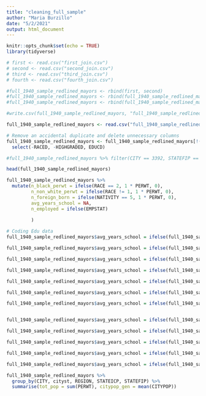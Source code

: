 ```yaml
---
title: "cleaning_full_sample"
author: "Maria Burzillo"
date: "5/2/2021"
output: html_document
---
```


```r
knitr::opts_chunk$set(echo = TRUE)
library(tidyverse)
```

```r
# first <- read.csv("first_join.csv")
# second <- read.csv("second_join.csv")
# third <- read.csv("third_join.csv")
# fourth <- read.csv("fourth_join.csv")
```


```r
#full_1940_sample_redlined_mayors <- rbind(first, second)
#full_1940_sample_redlined_mayors <- rbind(full_1940_sample_redlined_mayors,third)
#full_1940_sample_redlined_mayors <- rbind(full_1940_sample_redlined_mayors,fourth)
```


```r
#write.csv(full_1940_sample_redlined_mayors, "full_1940_sample_redlined_mayors.csv")
```


```r

full_1940_sample_redlined_mayors <- read.csv("full_1940_sample_redlined_mayors.csv") 

# Remove an accidental duplicate and delete unnecessary columns
full_1940_sample_redlined_mayors <- full_1940_sample_redlined_mayors[!(full_1940_sample_redlined_mayors$CITY == 3392 & full_1940_sample_redlined_mayors$STATEFIP == 12),] %>%
  select(-RACED, -HIGHGRADED, EDUCD)

#full_1940_sample_redlined_mayors %>% filter(CITY == 3392, STATEFIP == 12)

```

```r
head(full_1940_sample_redlined_mayors)

```

```r
full_1940_sample_redlined_mayors %>%
  mutate(n_black_perwt = ifelse(RACE == 2, 1 * PERWT, 0),
         n_non_white_perwt = ifelse(RACE != 1, 1 * PERWT, 0),
         n_foreign_born = ifelse(NATIVITY == 5, 1 * PERWT, 0),
         avg_years_school = NA,
         n_employed = ifelse(EMPSTAT)
         
         )

# Coding Edu data
full_1940_sample_redlined_mayors$avg_years_school = ifelse(full_1940_sample_redlined_mayors$EDUC == 0, 0, full_1940_sample_redlined_mayors$avg_years_school)

full_1940_sample_redlined_mayors$avg_years_school = ifelse(full_1940_sample_redlined_mayors$avg_years_school == 1, (1 + 2 + 3 +4)/4, full_1940_sample_redlined_mayors$avg_years_school)

full_1940_sample_redlined_mayors$avg_years_school = ifelse(full_1940_sample_redlined_mayors$avg_years_school == 2, (5 + 6 + 7 + 8)/4, full_1940_sample_redlined_mayors$avg_years_school)

full_1940_sample_redlined_mayors$avg_years_school = ifelse(full_1940_sample_redlined_mayors$avg_years_school == 3, 9, full_1940_sample_redlined_mayors$avg_years_school)

full_1940_sample_redlined_mayors$avg_years_school = ifelse(full_1940_sample_redlined_mayors$avg_years_school == 4, 10, full_1940_sample_redlined_mayors$avg_years_school)

full_1940_sample_redlined_mayors$avg_years_school = ifelse(full_1940_sample_redlined_mayors$avg_years_school == 5, 11, full_1940_sample_redlined_mayors$avg_years_school)

full_1940_sample_redlined_mayors$avg_years_school = ifelse(full_1940_sample_redlined_mayors$avg_years_school == 6, 12, full_1940_sample_redlined_mayors$avg_years_school)


full_1940_sample_redlined_mayors$avg_years_school = ifelse(full_1940_sample_redlined_mayors$avg_years_school == 7, 13, full_1940_sample_redlined_mayors$avg_years_school)

full_1940_sample_redlined_mayors$avg_years_school = ifelse(full_1940_sample_redlined_mayors$avg_years_school == 8, 14, full_1940_sample_redlined_mayors$avg_years_school)

full_1940_sample_redlined_mayors$avg_years_school = ifelse(full_1940_sample_redlined_mayors$avg_years_school == 9, 15, full_1940_sample_redlined_mayors$avg_years_school)

full_1940_sample_redlined_mayors$avg_years_school = ifelse(full_1940_sample_redlined_mayors$avg_years_school == 10, 16, full_1940_sample_redlined_mayors$avg_years_school)

full_1940_sample_redlined_mayors$avg_years_school = ifelse(full_1940_sample_redlined_mayors$avg_years_school == 11, 17, full_1940_sample_redlined_mayors$avg_years_school)

```

```r
full_1940_sample_redlined_mayors %>%
  group_by(CITY, cityst, REGION, STATEICP, STATEFIP) %>%
  summarise(tot_pop = sum(PERWT), citypop_gen = mean(CITYPOP))

```

